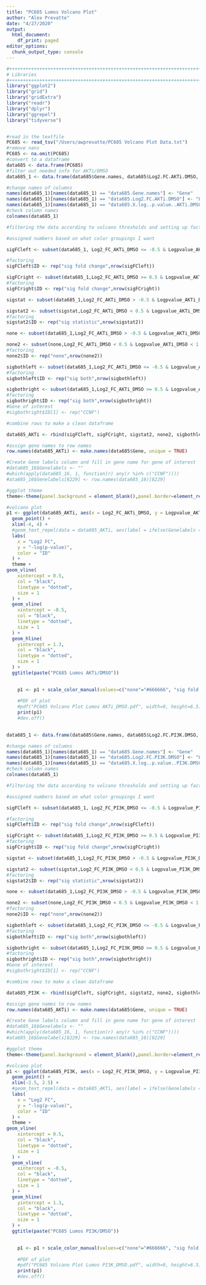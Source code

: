 ```yaml
---
title: "PC685 Lumos Volcano Plot"
author: "Alex Prevatte"
date: "4/27/2020"
output:
  html_document:
    df_print: paged
editor_options:
  chunk_output_type: console
---
```


```r
#++++++++++++++++++++++++++++++++++++++++++++++++++++++++++++++++++++++++++
# Libraries
#++++++++++++++++++++++++++++++++++++++++++++++++++++++++++++++++++++++++++
library("ggplot2")
library("grid")
library("gridExtra")
library("readr")
library("dplyr")
library("ggrepel")
library("tidyverse")


#read in the textfile
PC685 <- read_tsv("/Users/awprevatte/PC685 Volcano Plot Data.txt")
#remove nans
PC685 <- na.omit(PC685)
#convert to a dataframe
data685 <- data.frame(PC685)
#filter out needed info for AKTi/DMSO
data685_1 <- data.frame(data685$Gene.names, data685$Log2.FC.AKTi.DMSO, data685$X.log..p.value..AKTi.DMSO)

#change names of columns
names(data685_1)[names(data685_1) == "data685.Gene.names"] <- "Gene"
names(data685_1)[names(data685_1) == "data685.Log2.FC.AKTi.DMSO"] <- "Log2_FC_AKTi_DMSO"
names(data685_1)[names(data685_1) == "data685.X.log..p.value..AKTi.DMSO"] <- "Logpvalue_AKTi_DMSO"
#check column names
colnames(data685_1)

#filtering the data according to volcano thresholds and setting up factoring by adding a column for each subset. 

#assigned numbers based on what color groupings I want

sigFCleft <- subset(data685_1, Log2_FC_AKTi_DMSO <= -0.5 & Logpvalue_AKTi_DMSO < 1.3)

#factoring
sigFCleft$ID <- rep("sig fold change",nrow(sigFCleft))

sigFCright <- subset(data685_1,Log2_FC_AKTi_DMSO >= 0.5 & Logpvalue_AKTi_DMSO < 1.3)
#factoring
sigFCright$ID <- rep("sig fold change",nrow(sigFCright))

sigstat <- subset(data685_1,Log2_FC_AKTi_DMSO > -0.5 & Logpvalue_AKTi_DMSO >= 1.3)

sigstat2 <- subset(sigstat,Log2_FC_AKTi_DMSO < 0.5 & Logpvalue_AKTi_DMSO >= 1.3)
#factoring
sigstat2$ID <- rep("sig statistic",nrow(sigstat2))

none <- subset(data685_1,Log2_FC_AKTi_DMSO > -0.5 & Logpvalue_AKTi_DMSO < 1.3)

none2 <- subset(none,Log2_FC_AKTi_DMSO < 0.5 & Logpvalue_AKTi_DMSO < 1.3)
#factoring
none2$ID <- rep("none",nrow(none2))

sigbothleft <- subset(data685_1,Log2_FC_AKTi_DMSO <= -0.5 & Logpvalue_AKTi_DMSO >= 1.3)
#factoring
sigbothleft$ID <- rep("sig both",nrow(sigbothleft))

sigbothright <- subset(data685_1,Log2_FC_AKTi_DMSO >= 0.5 & Logpvalue_AKTi_DMSO >= 1.3)
#factoring
sigbothright$ID <- rep("sig both",nrow(sigbothright))
#Gene of interest
#sigbothright$ID[1] <- rep("CCNF")

#combine rows to make a clean dataframe

data685_AKTi <- rbind(sigFCleft, sigFCright, sigstat2, none2, sigbothleft, sigbothright)

#assign gene names to row names 
row.names(data685_AKTi) <- make.names(data685$Gene, unique = TRUE)

#Create Gene labels column and fill in gene name for gene of interest
#data685_16$Genelabels <- "" 
#which(apply(data685_16, 1, function(r) any(r %in% c("CCNF"))))
#ata685_16$Genelabels[8229] <- row.names(data685_16)[8229]

#ggplot theme
theme<-theme(panel.background = element_blank(),panel.border=element_rect(fill=NA),panel.grid.major = element_blank(),panel.grid.minor = element_blank(),strip.background=element_blank(),axis.text.x=element_text(colour="black"),axis.text.y=element_text(colour="black"),axis.ticks=element_line(colour="black"),plot.margin=unit(c(1,1,1,1),"line"),legend.key = element_rect(fill = "white", color = NA))

#volcano plot 
p1 <- ggplot(data685_AKTi, aes(x = Log2_FC_AKTi_DMSO, y = Logpvalue_AKTi_DMSO, color = ID)) +
  geom_point() +
  xlim(-4, 4) +
  #geom_text_repel(data = data685_AKTi, aes(label = ifelse(Genelabels == "CCNF", rownames(data685_16),"")),show.legend=FALSE) +
  labs(
    x = "Log2 FC",
    y = "-log(p-value)",
    color = "ID"
  ) + 
  theme +
geom_vline(
    xintercept = 0.5,
    col = "black",
    linetype = "dotted",
    size = 1
  ) +
  geom_vline(
    xintercept = -0.5,
    col = "black",
    linetype = "dotted",
    size = 1
  ) +
  geom_hline(
    yintercept = 1.3,
    col = "black",
    linetype = "dotted",
    size = 1
  ) +
  ggtitle(paste("PC685 Lumos AKTi/DMSO"))
             

    p1 <- p1 + scale_color_manual(values=c("none"="#666666", "sig fold change"="#f2c963", "sig statistic"="#f5aaaa", "sig both"="#ff2020", "CCNF" = "#2c7fb8"))
    
    #PDF of plot
    #pdf("PC685 Volcano Plot Lumos AKTi_DMSO.pdf", width=9, height=6.5)
    print(p1)
    #dev.off()
    

data685_1 <- data.frame(data685$Gene.names, data685$Log2.FC.PI3K.DMSO, data685$X.log..p.value..PI3K.DMSO)

#change names of columns
names(data685_1)[names(data685_1) == "data685.Gene.names"] <- "Gene"
names(data685_1)[names(data685_1) == "data685.Log2.FC.PI3K.DMSO"] <- "Log2_FC_PI3K_DMSO"
names(data685_1)[names(data685_1) == "data685.X.log..p.value..PI3K.DMSO"] <- "Logpvalue_PI3K_DMSO"
#check column names
colnames(data685_1)

#filtering the data according to volcano thresholds and setting up factoring by adding a column for each subset. 

#assigned numbers based on what color groupings I want

sigFCleft <- subset(data685_1, Log2_FC_PI3K_DMSO <= -0.5 & Logpvalue_PI3K_DMSO < 1.3)

#factoring
sigFCleft$ID <- rep("sig fold change",nrow(sigFCleft))

sigFCright <- subset(data685_1,Log2_FC_PI3K_DMSO >= 0.5 & Logpvalue_PI3K_DMSO < 1.3)
#factoring
sigFCright$ID <- rep("sig fold change",nrow(sigFCright))

sigstat <- subset(data685_1,Log2_FC_PI3K_DMSO > -0.5 & Logpvalue_PI3K_DMSO >= 1.3)

sigstat2 <- subset(sigstat,Log2_FC_PI3K_DMSO < 0.5 & Logpvalue_PI3K_DMSO >= 1.3)
#factoring
sigstat2$ID <- rep("sig statistic",nrow(sigstat2))

none <- subset(data685_1,Log2_FC_PI3K_DMSO > -0.5 & Logpvalue_PI3K_DMSO < 1.3)

none2 <- subset(none,Log2_FC_PI3K_DMSO < 0.5 & Logpvalue_PI3K_DMSO < 1.3)
#factoring
none2$ID <- rep("none",nrow(none2))

sigbothleft <- subset(data685_1,Log2_FC_PI3K_DMSO <= -0.5 & Logpvalue_PI3K_DMSO >= 1.3)
#factoring
sigbothleft$ID <- rep("sig both",nrow(sigbothleft))

sigbothright <- subset(data685_1,Log2_FC_PI3K_DMSO >= 0.5 & Logpvalue_PI3K_DMSO >= 1.3)
#factoring
sigbothright$ID <- rep("sig both",nrow(sigbothright))
#Gene of interest
#sigbothright$ID[1] <- rep("CCNF")

#combine rows to make a clean dataframe

data685_PI3K <- rbind(sigFCleft, sigFCright, sigstat2, none2, sigbothleft, sigbothright)

#assign gene names to row names 
row.names(data685_AKTi) <- make.names(data685$Gene, unique = TRUE)

#Create Gene labels column and fill in gene name for gene of interest
#data685_16$Genelabels <- "" 
#which(apply(data685_16, 1, function(r) any(r %in% c("CCNF"))))
#ata685_16$Genelabels[8229] <- row.names(data685_16)[8229]

#ggplot theme
theme<-theme(panel.background = element_blank(),panel.border=element_rect(fill=NA),panel.grid.major = element_blank(),panel.grid.minor = element_blank(),strip.background=element_blank(),axis.text.x=element_text(colour="black"),axis.text.y=element_text(colour="black"),axis.ticks=element_line(colour="black"),plot.margin=unit(c(1,1,1,1),"line"),legend.key = element_rect(fill = "white", color = NA))

#volcano plot 
p1 <- ggplot(data685_PI3K, aes(x = Log2_FC_PI3K_DMSO, y = Logpvalue_PI3K_DMSO, color = ID)) +
  geom_point() +
  xlim(-2.5, 2.5) +
  #geom_text_repel(data = data685_AKTi, aes(label = ifelse(Genelabels == "CCNF", rownames(data685_16),"")),show.legend=FALSE) +
  labs(
    x = "Log2 FC",
    y = "-log(p-value)",
    color = "ID"
  ) + 
  theme +
geom_vline(
    xintercept = 0.5,
    col = "black",
    linetype = "dotted",
    size = 1
  ) +
  geom_vline(
    xintercept = -0.5,
    col = "black",
    linetype = "dotted",
    size = 1
  ) +
  geom_hline(
    yintercept = 1.3,
    col = "black",
    linetype = "dotted",
    size = 1
  ) +
  ggtitle(paste("PC685 Lumos PI3K/DMSO"))
             

    p1 <- p1 + scale_color_manual(values=c("none"="#666666", "sig fold change"="#f2c963", "sig statistic"="#f5aaaa", "sig both"="#ff2020", "CCNF" = "#2c7fb8"))
    
    #PDF of plot
    #pdf("PC685 Volcano Plot Lumos PI3K_DMSO.pdf", width=9, height=6.5)
    print(p1)
    #dev.off()
```